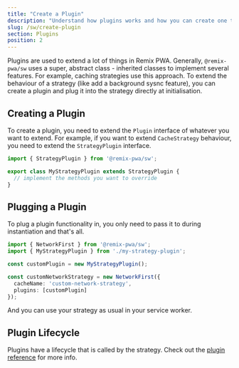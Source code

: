 ```yaml
---
title: "Create a Plugin"
description: "Understand how plugins works and how you can create one to plug into @remix-pwa/sw module"
slug: /sw/create-plugin
section: Plugins
position: 2
---
```


Plugins are used to extend a lot of things in Remix PWA. Generally, `@remix-pwa/sw` uses a super, abstract class - inherited classes to implement several features. 
For example, caching strategies use this approach. To extend the behaviour of a strategy (like add a background sysnc feature), you can create a plugin and plug it into the strategy directly 
at initialisation.

## Creating a Plugin

To create a plugin, you need to extend the `Plugin` interface of whatever you want to extend. 
For example, if you want to extend `CacheStrategy` behaviour, you need to extend the `StrategyPlugin` interface.

```ts
import { StrategyPlugin } from '@remix-pwa/sw';

export class MyStrategyPlugin extends StrategyPlugin {
  // implement the methods you want to override
}
```

## Plugging a Plugin

To plug a plugin functionality in, you only need to pass it to during instantiation and that's all.

```ts
import { NetworkFirst } from '@remix-pwa/sw';
import { MyStrategyPlugin } from './my-strategy-plugin';

const customPlugin = new MyStrategyPlugin();

const customNetworkStrategy = new NetworkFirst({
  cacheName: 'custom-network-strategy',
  plugins: [customPlugin]
});
```

And you can use your strategy as usual in your service worker.

## Plugin Lifecycle

Plugins have a lifecycle that is called by the strategy. Check out the [plugin reference](/sw/plugin-reference) for more info.